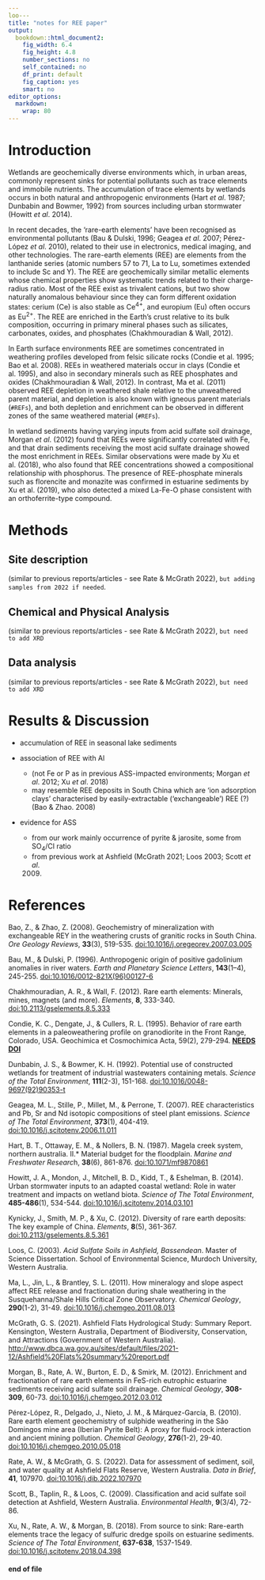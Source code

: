```yaml
---
loo---
title: "notes for REE paper"
output: 
  bookdown::html_document2:
    fig_width: 6.4
    fig_height: 4.8
    number_sections: no
    self_contained: no
    df_print: default
    fig_caption: yes
    smart: no
editor_options: 
  markdown: 
    wrap: 80
---
```


# Introduction

Wetlands are geochemically diverse environments which, in urban areas, commonly represent sinks for potential pollutants such as trace elements and immobile nutrients. The accumulation of trace elements by wetlands occurs in both natural and anthropogenic environments (Hart *et al*. 1987; Dunbabin and Bowmer, 1992) from sources including urban stormwater (Howitt *et al*. 2014).

In recent decades, the 'rare-earth elements' have been recognised as environmental pollutants (Bau & Dulski, 1996; Geagea *et al*. 2007; Pérez-López *et al*. 2010), related to their use in electronics, medical imaging, and other technologies. The rare-earth elements (REE) are elements from the lanthanide series (atomic numbers 57 to 71, La to Lu, sometimes extended to include Sc and Y). The REE are geochemically similar metallic elements whose chemical properties show systematic trends related to their charge-radius ratio. Most of the REE exist as trivalent cations, but two show naturally anomalous behaviour since they can form different oxidation states: cerium (Ce) is also stable as Ce^4+^, and europium (Eu) often occurs as Eu^2+^. The REE are enriched in the Earth's crust relative to its bulk composition, occurring in primary mineral phases such as silicates, carbonates, oxides, and phosphates (Chakhmouradian & Wall, 2012).

In Earth surface environments REE are sometimes concentrated in weathering profiles developed from felsic silicate rocks (Condie et al. 1995; Bao et al. 2008). REEs in weathered materials occur in clays (Condie et al. 1995), and also in secondary minerals such as REE phosphates and oxides (Chakhmouradian & Wall, 2012). In contrast, Ma et al. (2011) observed REE depletion in weathered shale relative to the unweathered parent material, and depletion is also known with igneous parent materials (`#REFs`), and both depletion and enrichment can be observed in different zones of the same weathered material (`#REFs`).

In wetland sediments having varying inputs from acid sulfate soil drainage, Morgan *et al*. (2012) found that REEs were significantly correlated with Fe, and that drain sediments receiving the most acid sulfate drainage showed the most enrichment in REEs. Similar observations were made by Xu et al. (2018), who also found that REE concentrations showed a compositional relationship with phosphorus. The presence of REE-phosphate minerals such as florencite and monazite was confirmed in estuarine sediments by Xu et al. (2019), who also detected a mixed La-Fe-O phase consistent with an orthoferrite-type compound.

# Methods

## Site description

(similar to previous reports/articles - see Rate & McGrath 2022), `but adding samples from 2022 if needed`.

## Chemical and Physical Analysis

(similar to previous reports/articles - see Rate & McGrath 2022), `but need to add XRD`

## Data analysis

(similar to previous reports/articles - see Rate & McGrath 2022), `but need to add XRD`

# Results & Discussion

-   accumulation of REE in seasonal lake sediments

-   association of REE with Al

    -   (not Fe or P as in previous ASS-impacted environments; Morgan *et al*. 2012; Xu *et al*. 2018)
    -   may resemble REE deposits in South China which are 'ion adsorption clays' characterised by easily-extractable ('exchangeable') REE (?) (Bao & Zhao. 2008)

-   evidence for ASS

    -   from our work mainly occurrence of pyrite & jarosite, some from SO~4~/Cl ratio
    -   from previous work at Ashfield (McGrath 2021; Loos 2003; Scott *et al*.
        2009) 

# References

Bao, Z., & Zhao, Z. (2008). Geochemistry of mineralization with exchangeable REY in the weathering crusts of granitic rocks in South China. *Ore Geology Reviews*, **33**(3), 519-535. [doi:10.1016/j.oregeorev.2007.03.005](https://doi.org/https://doi.org/10.1016/j.oregeorev.2007.03.005){.uri}

Bau, M., & Dulski, P. (1996). Anthropogenic origin of positive gadolinium anomalies in river waters. *Earth and Planetary Science Letters*, **143**(1--4), 245-255. [doi:10.1016/0012-821X(96)00127-6](https://doi.org/10.1016/0012-821X(96)00127-6){.uri}

Chakhmouradian, A. R., & Wall, F. (2012). Rare earth elements: Minerals, mines, magnets (and more). *Elements*, **8**, 333-340. [doi:10.2113/gselements.8.5.333](https://doi.org/10.2113/gselements.8.5.333)

Condie, K. C., Dengate, J., & Cullers, R. L. (1995). Behavior of rare earth elements in a paleoweathering profile on granodiorite in the Front Range, Colorado, USA. Geochimica et Cosmochimica Acta, 59(2), 279-294. [**NEEDS DOI**]{.underline}

Dunbabin, J. S., & Bowmer, K. H. (1992). Potential use of constructed wetlands for treatment of industrial wastewaters containing metals. *Science of* *the Total Environment*, **111**(2-3), 151-168. [doi:10.1016/0048-9697(92)90353-t](https://doi.org/10.1016/0048-9697(92)90353-t){.uri}

Geagea, M. L., Stille, P., Millet, M., & Perrone, T. (2007). REE characteristics and Pb, Sr and Nd isotopic compositions of steel plant emissions. *Science of The Total Environment*, **373**(1), 404-419. [doi:10.1016/j.scitotenv.2006.11.011](https://doi.org/10.1016/j.scitotenv.2006.11.011){.uri}

Hart, B. T., Ottaway, E. M., & Nollers, B. N. (1987). Magela creek system, northern australia. II.\* Material budget for the floodplain. *Marine and Freshwater Researc*h, **38**(6), 861-876. [doi:10.1071/mf9870861](https://doi.org/10.1071/mf9870861)

Howitt, J. A., Mondon, J., Mitchell, B. D., Kidd, T., & Eshelman, B. (2014). Urban stormwater inputs to an adapted coastal wetland: Role in water treatment and impacts on wetland biota. *Science of The Total Environment*, **485-486**(1), 534-544. [doi:10.1016/j.scitotenv.2014.03.101](https://doi.org/10.1016/j.scitotenv.2014.03.101)

Kynicky, J., Smith, M. P., & Xu, C. (2012). Diversity of rare earth deposits: The key example of China. *Elements*, **8**(5), 361-367. [doi:10.2113/gselements.8.5.361](https://doi.org/10.2113/gselements.8.5.361){.uri}

Loos, C. (2003). *Acid Sulfate Soils in Ashfield, Bassendean*. Master of Science Dissertation. School of Environmental Science, Murdoch University, Western Australia.

Ma, L., Jin, L., & Brantley, S. L. (2011). How mineralogy and slope aspect affect REE release and fractionation during shale weathering in the Susquehanna/Shale Hills Critical Zone Observatory. *Chemical Geology*, **290**(1-2), 31-49. [doi:10.1016/j.chemgeo.2011.08.013](https://doi.org/10.1016/j.chemgeo.2011.08.013)

McGrath, G. S. (2021). Ashfield Flats Hydrological Study: Summary Report. Kensington, Western Australia, Department of Biodiversity, Conservation, and Attractions (Government of Western Australia). <http://www.dbca.wa.gov.au/sites/default/files/2021-12/Ashfield%20Flats%20summary%20report.pdf>

Morgan, B., Rate, A. W., Burton, E. D., & Smirk, M. (2012). Enrichment and fractionation of rare earth elements in FeS-rich eutrophic estuarine sediments receiving acid sulfate soil drainage. *Chemical Geology*, **308-309**, 60-73. [doi:10.1016/j.chemgeo.2012.03.012](https://doi.org/10.1016/j.chemgeo.2012.03.012){.uri}

Pérez-López, R., Delgado, J., Nieto, J. M., & Márquez-García, B. (2010). Rare earth element geochemistry of sulphide weathering in the São Domingos mine area (Iberian Pyrite Belt): A proxy for fluid-rock interaction and ancient mining pollution. *Chemical Geology*, **276**(1-2), 29-40. [doi:10.1016/j.chemgeo.2010.05.018](https://doi.org/10.1016/j.chemgeo.2010.05.018){.uri}

Rate, A. W., & McGrath, G. S. (2022). Data for assessment of sediment, soil, and water quality at Ashfield Flats Reserve, Western Australia. *Data in Brief*, **41**, 107970. [doi:10.1016/j.dib.2022.107970](https://doi.org/10.1016/j.dib.2022.107970)

Scott, B., Taplin, R., & Loos, C. (2009). Classification and acid sulfate soil detection at Ashfield, Western Australia. *Environmental Health*, **9**(3/4), 72-86.

Xu, N., Rate, A. W., & Morgan, B. (2018). From source to sink: Rare-earth elements trace the legacy of sulfuric dredge spoils on estuarine sediments. *Science of The Total Environment*, **637-638**, 1537-1549. [doi:10.1016/j.scitotenv.2018.04.398](https://doi.org/10.1016/j.scitotenv.2018.04.398){.uri}

#### end of file

